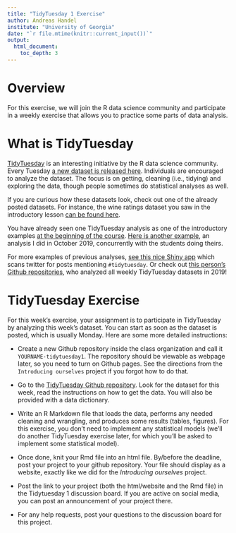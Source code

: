 ```yaml
---
title: "TidyTuesday 1 Exercise" 
author: Andreas Handel
institute: "University of Georgia"
date: "`r file.mtime(knitr::current_input())`"
output: 
  html_document:
    toc_depth: 3
---
```


# Overview
For this exercise, we will join the R data science community and participate in a weekly exercise that allows you to practice some parts of data analysis.


# What is TidyTuesday 
[TidyTuesday](https://thomasmock.netlify.com/post/tidytuesday-a-weekly-social-data-project-in-r/) is an interesting initiative by the R data science community. Every Tuesday [a new dataset is released here](https://github.com/rfordatascience/tidytuesday). Individuals are encouraged to analyze the dataset. The focus is on getting, cleaning (i.e., tidying) and exploring the data, though people sometimes do statistical analyses as well. 

If you are curious how these datasets look, check out one of the already posted datasets. For instance, the wine ratings dataset you saw in the introductory lesson [can be found here](https://github.com/rfordatascience/tidytuesday/tree/master/data/2019/2019-05-28).

You have already seen one TidyTuesday analysis as one of the introductory examples [at the beginning of the course](./Topic_Introduction.html). [Here is another example](https://www.andreashandel.com/post/tidytuesday-analysis/), an analysis I did in October 2019, concurrently with the students doing theirs. 

For more examples of previous analyses, [see this nice Shiny app](https://nsgrantham.shinyapps.io/tidytuesdayrocks/) which scans twitter for posts mentioning `#tidytuesday`. Or check out [this person's Github repositories](https://github.com/jkaupp/tidytuesdays), who analyzed all weekly TidyTuesday datasets in 2019!


# TidyTuesday Exercise
For this week's exercise, your assignment is to participate in TidyTuesday by analyzing this week's dataset. You can start as soon as the dataset is posted, which is usually Monday. Here are some more detailed instructions:

* Create a new Github repository inside the class organization and call it `YOURNAME-tidytuesday1`. The repository should be viewable as webpage later, so you need to turn on Github pages. See the directions from the `Introducing ourselves` project if you forgot how to do that.

* Go to the [TidyTuesday Github repository](https://github.com/rfordatascience/tidytuesday). Look for the dataset for this week, read the instructions on how to get the data. You will also be provided with a data dictionary. 

* Write an R Markdown file that loads the data, performs any needed cleaning and wrangling, and produces some results (tables, figures). For this exercise, you don't need to implement any statistical models (we'll do another TidyTuesday exercise later, for which you'll be asked to implement some statistical model). 

* Once done, knit your Rmd file into an html file. By/before the deadline, post your project to your github repository. Your file should display as a website, exactly like we did for the _Introducing ourselves_ project. 

* Post the link to your project (both the html/website and the Rmd file) in the Tidytuesday 1 discussion board. If you are active on social media, you can post an announcement of your project there. 

* For any help requests, post your questions to the discussion board for this project. 